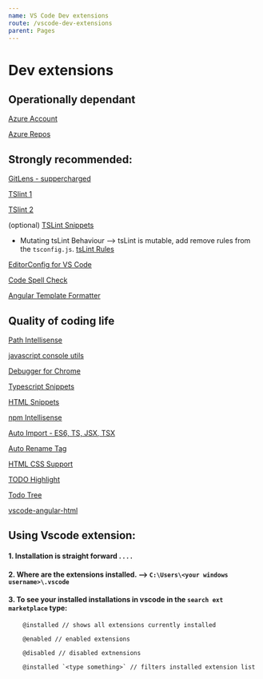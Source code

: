 ```yaml
---
name: VS Code Dev extensions
route: /vscode-dev-extensions
parent: Pages
---
```


# Dev extensions 

## Operationally dependant

[Azure Account](https://marketplace.visualstudio.com/items?itemName=ms-vscode.azure-account)

[Azure Repos](https://marketplace.visualstudio.com/items?itemName=scottmccaughey.angular-template-formatter)

## Strongly recommended:

[GitLens - suppercharged](https://marketplace.visualstudio.com/items?itemName=eamodio.gitlens)

[TSlint 1](https://marketplace.visualstudio.com/items?itemName=ms-vscode.vscode-typescript-tslint-plugin)

[TSlint 2](https://marketplace.visualstudio.com/items?itemName=ms-vscode.vscode-typescript-tslint-plugin)

(optional) [TSLint Snippets](https://marketplace.visualstudio.com/items?itemName=zuoez02.tslint-snippets)

* Mutating tsLint Behaviour --> tsLint is mutable, add remove rules from the `tsconfig.js`. [tsLint Rules](https://palantir.github.io/tslint/rules/)

[EditorConfig for VS Code](https://marketplace.visualstudio.com/items?itemName=EditorConfig.EditorConfig)

[Code Spell Check](https://marketplace.visualstudio.com/items?itemName=streetsidesoftware.code-spell-checker)

[Angular Template Formatter](https://marketplace.visualstudio.com/items?itemName=scottmccaughey.angular-template-formatter)

## Quality of coding life

[Path Intellisense](https://marketplace.visualstudio.com/items?itemName=christian-kohler.path-intellisense)

[javascript console utils](https://marketplace.visualstudio.com/items?itemName=whtouche.vscode-js-console-utils)

[Debugger for Chrome](https://marketplace.visualstudio.com/items?itemName=msjsdiag.debugger-for-chrome)

[Typescript Snippets](https://marketplace.visualstudio.com/items?itemName=chris-noring.ts-snippets)

[HTML Snippets](https://marketplace.visualstudio.com/items?itemName=abusaidm.html-snippets)

[npm Intellisense](https://marketplace.visualstudio.com/items?itemName=christian-kohler.npm-intellisense)

[Auto Import - ES6, TS, JSX, TSX](https://marketplace.visualstudio.com/items?itemName=NuclleaR.vscode-extension-auto-import)

[Auto Rename Tag](https://marketplace.visualstudio.com/items?itemName=formulahendry.auto-rename-tag)

[HTML CSS Support](https://marketplace.visualstudio.com/items?itemName=ecmel.vscode-html-css)

[TODO Highlight](https://marketplace.visualstudio.com/items?itemName=wayou.vscode-todo-highlight)

[Todo Tree](https://marketplace.visualstudio.com/items?itemName=Gruntfuggly.todo-tree)

[vscode-angular-html](https://marketplace.visualstudio.com/items?itemName=ghaschel.vscode-angular-html)

## Using Vscode extension:

#### 1. Installation is straight forward . . . .

#### 2. Where are the extensions installed. --> `C:\Users\<your windows username>\.vscode`

#### 3. To see your installed installations in vscode in the `search ext marketplace` type:

```
    @installed // shows all extensions currently installed

    @enabled // enabled extensions

    @disabled // disabled extnensions

    @installed `<type something>` // filters installed extension list
```
